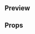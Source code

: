 
<Meta title="Molecules|Counter Field" component={CounterField} />

## Preview

<Preview>
  <Story name="Counter Field">
    <CounterField
      initialCount={number('Initial Count', 2)}
      minCount={number('Min Count', 1)}
      maxCount={number('Max Count', 5)}
      onChange={action('onChange')}
    />
  </Story>
</Preview>

## Props

<Props of={CounterField} />
